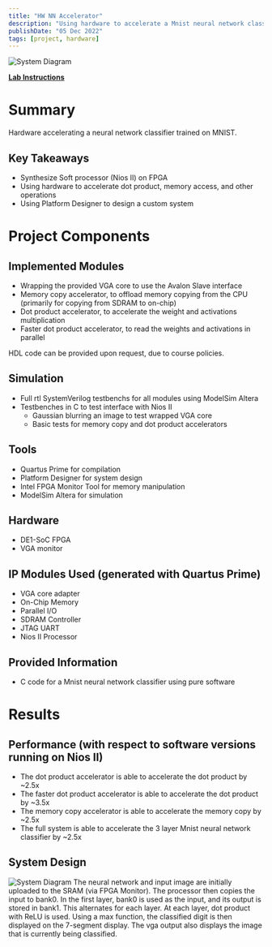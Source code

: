 ```yaml
---
title: "HW NN Accelerator"
description: "Using hardware to accelerate a Mnist neural network classifier"
publishDate: "05 Dec 2022"
tags: [project, hardware]
---
```


![System Diagram](/static/images/mnist-hardware-accelerator-1.png)

[**Lab Instructions**](https://github.com/WorldofKerry/CPEN-311-Lab4)

# Summary

Hardware accelerating a neural network classifier trained on MNIST.

## Key Takeaways

- Synthesize Soft processor (Nios II) on FPGA
- Using hardware to accelerate dot product, memory access, and other operations
- Using Platform Designer to design a custom system

# Project Components

## Implemented Modules

- Wrapping the provided VGA core to use the Avalon Slave interface
- Memory copy accelerator, to offload memory copying from the CPU (primarily for copying from SDRAM to on-chip)
- Dot product accelerator, to accelerate the weight and activations multiplication
- Faster dot product accelerator, to read the weights and activations in parallel

HDL code can be provided upon request, due to course policies.

## Simulation

- Full rtl SystemVerilog testbenchs for all modules using ModelSim Altera
- Testbenches in C to test interface with Nios II
  - Gaussian blurring an image to test wrapped VGA core
  - Basic tests for memory copy and dot product accelerators

## Tools

- Quartus Prime for compilation
- Platform Designer for system design
- Intel FPGA Monitor Tool for memory manipulation
- ModelSim Altera for simulation

## Hardware

- DE1-SoC FPGA
- VGA monitor

## IP Modules Used (generated with Quartus Prime)

- VGA core adapter
- On-Chip Memory
- Parallel I/O
- SDRAM Controller
- JTAG UART
- Nios II Processor

## Provided Information

- C code for a Mnist neural network classifier using pure software

# Results

## Performance (with respect to software versions running on Nios II)

- The dot product accelerator is able to accelerate the dot product by ~2.5x
- The faster dot product accelerator is able to accelerate the dot product by ~3.5x
- The memory copy accelerator is able to accelerate the memory copy by ~2.5x
- The full system is able to accelerate the 3 layer Mnist neural network classifier by ~2.5x

## System Design

![System Diagram](/static/images/mnist-hardware-accelerator-1.png)
The neural network and input image are initially uploaded to the SRAM (via FPGA Monitor). The processor then copies the input to bank0. In the first layer, bank0 is used as the input, and its output is stored in bank1. This alternates for each layer. At each layer, dot product with ReLU is used. Using a max function, the classified digit is then displayed on the 7-segment display. The vga output also displays the image that is currently being classified.

